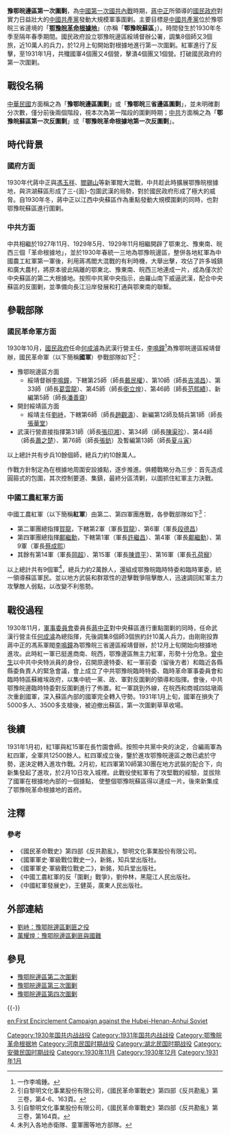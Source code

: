 {{Infobox Military Conflict
|conflict=豫鄂皖邊區第一次圍剿
|partof=[[第一次國共內戰|第一次國共內戰]]
|image=
|caption=[[豫|豫]]、[[湖北省|鄂]]、[[皖|皖]]三省在中國的位置圖
|date=1930年11月－1931年1月
|place=[[豫|豫]]、[[湖北省|鄂]]、[[皖|皖]]
|result=紅軍勝利
|combatant1=[[File:Flag_of_the_Republic_of_China_Army.svg|22px]] [[國民革命軍|國民革命軍]]
|combatant2=[[File:中國工農紅軍軍旗.svg|22px]] [[中國工農紅軍|工農紅軍]]
|commander1=[[File:Flag_of_the_Republic_of_China_Army.svg|22px]] [[何成濬|何成濬]]<br>[[File:Flag_of_the_Republic_of_China_Army.svg|22px]] [[李鳴鐘|李鳴鐘]]
|commander2=[[File:中國工農紅軍軍旗.svg|22px]] [[賀龍|賀龍]]<br>[[File:中國工農紅軍軍旗.svg|22px]] [[鄺繼勳|鄺繼勳]]
|strength1=100,000人
|strength2=20,000人
|casualties1=5,000人
|casualties2=?
}}
'''豫鄂皖邊區第一次圍剿'''，為[[中國|中國]][[第一次國共內戰|第一次國共內戰]]時期，[[蔣中正|蔣中正]]所領導的[[國民政府|國民政府]]對實力日益壯大的[[中國共產黨|中國共產黨]]發動大規模軍事圍剿。主要目標是[[中國共產黨|中國共產黨]]位於豫鄂皖三省邊境的「'''[[鄂豫皖革命根據地|鄂豫皖革命根據地]]'''」（亦稱「'''鄂豫皖蘇區'''」）。時間發生於1930年冬季至隔年春季期間。國民政府設立鄂豫皖邊區綏靖督辦公署，調集8個師又3個旅，近10萬人的兵力，於12月上旬開始對根據地進行第一次圍剿。紅軍進行了反擊，至1931年1月，共殲國軍4個團又4個營，擊潰4個團又1個營。打破國民政府的第一次圍剿。

== 戰役名稱 ==
[[中華民國|中華民國]]方面稱之為「'''豫鄂皖邊區圍剿'''」或「'''豫鄂皖三省邊區圍剿'''」，並未明確劃分次數，僅分前後兩個階段，視本次為第一階段的圍剿時期；[[中共|中共]]方面稱之為「'''鄂豫皖蘇區第一次反圍剿'''」或「'''鄂豫皖革命根據地第一次反圍剿'''」。

== 時代背景 ==
=== 國府方面 ===
1930年代蔣中正與[[馮玉祥|馮玉祥]]、[[閻錫山|閻錫山]]等新軍閥大混戰，中共趁此時擴展鄂豫皖根據地，與洪湖蘇區形成了三-{面}-包圍武漢的局勢，對於國民政府形成了極大的威脅。自1930年冬，蔣中正以江西中央蘇區作為重點發動大規模圍剿的同時，也對鄂豫皖蘇區進行圍剿。

=== 中共方面 ===
中共相繼於1927年11月、1929年5月、1929年11月相繼開辟了鄂東北、豫東南、皖西三個「革命根據地」，並於1930年春統一三地為鄂豫皖邊區，整併各地紅軍為中國農工紅軍第一軍後，利用蔣馮閻大混戰的有利時機，大舉出擊，攻佔了許多城鎮和廣大農村，將原本彼此隔離的鄂東北、豫東南、皖西三地連成一片，成為僅次於中央蘇區的第二大根據地。按照中共黨中央指示，由羅山南下威逼武漢，配合中央蘇區的反圍剿，並準備向長江沿岸發展和打通與鄂東南的聯繫。

== 參戰部隊 ==
=== 國民革命軍方面 ===
1930年10月，[[國民政府|國民政府]]任命[[何成濬|何成濬]]為武漢行營主任，[[李鳴鐘|李鳴鐘]]<ref>一作李鳴鍾。</ref>為豫鄂皖邊區綏靖督辦，國民革命軍（以下簡稱'''國軍'''）參戰部隊如下<ref>引自黎明文化事業股份有限公司，《國民革命軍戰史》第四部《反共勘亂》第三卷，第4-6、163頁。</ref>：

*豫鄂皖邊區方面
**綏靖督辦[[李鳴鐘|李鳴鐘]]，下轄第25師（師長[[戴民權|戴民權]]）、第10師（師長[[吉鴻昌|吉鴻昌]]）、第33師（師長[[葛雲龍|葛雲龍]]）、第45師（師長[[衛立煌|衛立煌]]）、第46師〔師長[[范熙績|范熙績]]〕、新編第5師（師長[[潘善齋|潘善齋]]）
*開封綏靖區方面
**綏靖主任[[劉峙|劉峙]]，下轄第6師（師長[[趙觀濤|趙觀濤]]）、新編第12師及騎兵第1師（師長[[張華堂|張華堂]]）
*武漢行營直接指揮第31師（師長[[張印湘|張印湘]]）、第34師（師長[[陳渠珍|陳渠珍]]）、第44師（師長[[蕭之楚|蕭之楚]]）、第76師（師長[[張鈁|張鈁]]）及暫編第13師（師長[[夏斗寅|夏斗寅]]）

以上總計共有步兵10餘個師，總兵力約10餘萬人。

作戰方針制定為在根據地周圍安設據點，逐步推進。俱體戰略分為三步：首先造成圓箍式的包圍，其次控制要道、集鎮，最終分區清剿，以圖抓住紅軍主力決戰。

=== 中國工農紅軍方面 ===
中國工農紅軍（以下簡稱'''紅軍'''）由第二、第四軍團應戰，各參戰部隊如下<ref>引自黎明文化事業股份有限公司，《國民革命軍戰史》第四部《反共勘亂》第三卷，第164頁。</ref>：

*第二軍團總指揮[[賀龍|賀龍]]，下轄第2軍（軍長[[賀龍|賀龍]]）、第6軍（軍長[[段德昌|段德昌]]）
*第四軍團總指揮[[鄺繼勳|鄺繼勳]]，下轄第1軍（軍長[[許繼昌|許繼昌]]）、第4軍（軍長[[鄺繼勳|鄺繼勳]]）、第9軍（軍長[[蔡成熙|蔡成熙]]）
*其餘有第14軍（軍長[[岡超|岡超]]）、第15軍（軍長[[陳資平|陳資平]]）、第16軍（軍長[[孔荷寵|孔荷寵]]）

以上總計共有9個軍<ref>未列入各地赤衛隊、童軍團等地方部隊。</ref>，總兵力約2萬餘人，還組成鄂豫皖臨時特委和臨時軍委，統一領導蘇區軍民。並以地方武裝和群眾性的遊擊戰爭阻擊敵人，迅速調回紅軍主力攻擊敵人弱點，以改變不利態勢。

== 戰役過程 ==
1930年11月，[[國民政府軍事委員會|軍事委員會]]委員長[[蔣中正|蔣中正]]對中央蘇區進行重點圍剿的同時，任命武漢行營主任[[何成濬|何成濬]]為總指揮，先後調集8個師3個旅約計10萬人兵力，由剛剛投靠蔣中正的馮系軍閥[[李鳴鐘|李鳴鐘]]為鄂豫皖三省邊區綏靖督辦，於12月上旬開始向根據地進攻。此時紅一軍已挺進商南、皖西，鄂豫邊區無主力紅軍，形勢十分危急。[[曾中生|曾中生]]以中共中央特派員的身份，召開原邊特委、紅一軍前委（留後方者）和臨近各縣縣委負責人的緊急會議，會上成立了中共鄂豫皖臨時特委、臨時革命軍事委員會和臨時特區蘇維埃政府，以集中統一黨、政、軍對反圍剿的領導和指揮。會後，中共鄂豫皖邊臨時特委對反圍剿進行了佈置。紅一軍跳到外線，在皖西和商城四姑墩兩次重創國軍，深入蘇區內部的國軍完全轉入守勢。1931年1月上旬，國軍在損失了5000多人、3500多支槍後，被迫撤出蘇區，第一次圍剿草草收場。

== 後續 ==
1931年1月初，紅1軍與紅15軍在長竹園會師。按照中共黨中央的決定，合編兩軍為紅四軍，全軍共12500餘人。紅四軍成立後，鑒於進攻鄂豫皖邊區之敵已處於守勢，遂決定轉入進攻作戰。2月初，紅四軍第10師第30團在地方武裝的配合下，向新集發起了進攻，於2月10日攻入城裡。此戰役使紅軍有了攻堅戰的經驗，並拔除了國軍在根據地內部的一個據點， 使整個鄂豫皖蘇區得以連成一片。後來新集成了鄂豫皖革命根據地的首府。

== 注釋 ==

{{Reflist|2}}

=== 參考 ===
*《國民革命戰史》第四部《反共勘亂》，黎明文化事業股份有限公司。
*《國軍軍史·軍級戰位戰史一》，新銘，知兵堂出版社。
*《國軍軍史·軍級戰位戰史二》，新銘，知兵堂出版社。
*《中國工農紅軍的反「圍剿」戰爭》，劉仲林，黑龍江人民出版社。
*《中國紅軍發展史》，王健英，廣東人民出版社。

== 外部連結 ==
*[http://blog.boxun.com/hero/xsj1/50_1.shtml 劉峙：豫鄂皖邊區剿匪之役] {{Wayback|url=http://blog.boxun.com/hero/xsj1/50_1.shtml |date=20150927163449 }}
*[http://blog.boxun.com/hero/xsj1/120_1.shtml 萬耀煌：豫鄂皖邊區剿匪與國難] {{Wayback|url=http://blog.boxun.com/hero/xsj1/120_1.shtml |date=20150927152532 }}

== 參見 ==
*[[豫鄂皖邊區第二次圍剿|豫鄂皖邊區第二次圍剿]]
*[[豫鄂皖邊區第三次圍剿|豫鄂皖邊區第三次圍剿]]
*[[豫鄂皖邊區第四次圍剿|豫鄂皖邊區第四次圍剿]]

{{-}}
{{第一次國共內戰}}

[[Category:1930年国共内战战役|Category:1930年国共内战战役]]
[[Category:1931年国共内战战役|Category:1931年国共内战战役]]
[[Category:鄂豫皖革命根据地|Category:鄂豫皖革命根据地]]
[[Category:河南民国时期战役|Category:河南民国时期战役]]
[[Category:湖北民国时期战役|Category:湖北民国时期战役]]
[[Category:安徽民国时期战役|Category:安徽民国时期战役]]
[[Category:1930年11月|Category:1930年11月]]
[[Category:1930年12月|Category:1930年12月]]
[[Category:1931年1月|Category:1931年1月]]

[[en:First_Encirclement_Campaign_against_the_Hubei-Henan-Anhui_Soviet|en:First Encirclement Campaign against the Hubei-Henan-Anhui Soviet]]